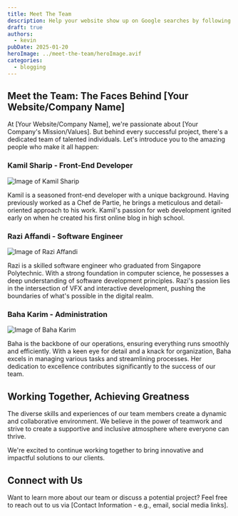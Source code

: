 ```yaml
---
title: Meet The Team
description: Help your website show up on Google searches by following some of our SEO tips
draft: true
authors:
  - kevin
pubDate: 2025-01-20
heroImage: ../meet-the-team/heroImage.avif
categories:
  - blogging
---
```


## Meet the Team: The Faces Behind \[Your Website/Company Name]

At \[Your Website/Company Name], we're passionate about \[Your Company's Mission/Values]. But behind every successful project, there's a dedicated team of talented individuals. Let's introduce you to the amazing people who make it all happen:

### Kamil Sharip - Front-End Developer

![Image of Kamil Sharip](../meet-the-team/heroImage.avif)

Kamil is a seasoned front-end developer with a unique background. Having previously worked as a Chef de Partie, he brings a meticulous and detail-oriented approach to his work. Kamil's passion for web development ignited early on when he created his first online blog in high school.

### Razi Affandi - Software Engineer

![Image of Razi Affandi](../meet-the-team/heroImage.avif)

Razi is a skilled software engineer who graduated from Singapore Polytechnic. With a strong foundation in computer science, he possesses a deep understanding of software development principles. Razi's passion lies in the intersection of VFX and interactive development, pushing the boundaries of what's possible in the digital realm.

### Baha Karim - Administration

![Image of Baha Karim](../meet-the-team/heroImage.avif)

Baha is the backbone of our operations, ensuring everything runs smoothly and efficiently. With a keen eye for detail and a knack for organization, Baha excels in managing various tasks and streamlining processes. Her dedication to excellence contributes significantly to the success of our team.

## Working Together, Achieving Greatness

The diverse skills and experiences of our team members create a dynamic and collaborative environment. We believe in the power of teamwork and strive to create a supportive and inclusive atmosphere where everyone can thrive.

We're excited to continue working together to bring innovative and impactful solutions to our clients.

## Connect with Us

Want to learn more about our team or discuss a potential project? Feel free to reach out to us via \[Contact Information - e.g., email, social media links].
